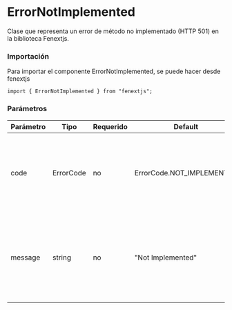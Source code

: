 # ErrorNotImplemented

Clase que representa un error de método no implementado (HTTP 501) en la biblioteca Fenextjs.

### Importación

Para importar el componente ErrorNotImplemented, se puede hacer desde fenextjs

```tsx copy
import { ErrorNotImplemented } from "fenextjs";
```

### Parámetros

| Parámetro | Tipo      | Requerido | Default                   | Descripcion                                                                                                    |
| --------- | --------- | --------- | ------------------------- | -------------------------------------------------------------------------------------------------------------- |
| code      | ErrorCode | no        | ErrorCode.NOT_IMPLEMENTED | Código de error específico que indica que el servidor no soporta el método solicitado.                         |
| message   | string    | no        | "Not Implemented"         | Mensaje de error que describe la naturaleza del problema cuando un método no está implementado en el servidor. |
